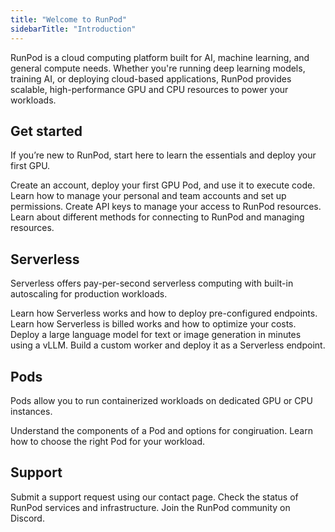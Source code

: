 ```yaml
---
title: "Welcome to RunPod"
sidebarTitle: "Introduction"
---
```


RunPod is a cloud computing platform built for AI, machine learning, and general compute needs. Whether you're running deep learning models, training AI, or deploying cloud-based applications, RunPod provides scalable, high-performance GPU and CPU resources to power your workloads.

## Get started

If you’re new to RunPod, start here to learn the essentials and deploy your first GPU.

<CardGroup>
    <Card title="Quickstart" href="/get-started" icon="bolt-lightning">
        Create an account, deploy your first GPU Pod, and use it to execute code.
    </Card>
    <Card title="Manage accounts" href="/get-started/manage-accounts" icon="users">
        Learn how to manage your personal and team accounts and set up permissions.
    </Card>
    <Card title="Create an API key" href="/get-started/api-keys" icon="key">
        Create API keys to manage your access to RunPod resources.
    </Card>
    <Card title="Connection options" href="/get-started/connect-to-runpod" icon="plug">
        Learn about different methods for connecting to RunPod and managing resources.
    </Card>
</CardGroup>

## Serverless

Serverless offers pay-per-second serverless computing with built-in autoscaling for production workloads.

<CardGroup>
    <Card title="Introduction" href="/serverless/overview" icon="cloud">
        Learn how Serverless works and how to deploy pre-configured endpoints.
    </Card>
    <Card title="Pricing" href="/serverless/pricing" icon="dollar-sign">
        Learn how Serverless is billed works and how to optimize your costs.
    </Card>
    <Card title="vLLM quickstart" href="/serverless/vllm/get-started" icon="cloud-bolt">
        Deploy a large language model for text or image generation in minutes using a vLLM.
    </Card>
    <Card title="Build your first worker" href="/serverless/workers/custom-worker" icon="code">
        Build a custom worker and deploy it as a Serverless endpoint.
    </Card>
</CardGroup>

## Pods

Pods allow you to run containerized workloads on dedicated GPU or CPU instances.

<CardGroup>
    <Card title="Introduction" href="/pods/overview" icon="microchip">
        Understand the components of a Pod and options for congiruation.
    </Card>
    <Card title="Choose a Pod" href="/pods/choose-a-pod" icon="server">
        Learn how to choose the right Pod for your workload.
    </Card>
</CardGroup>

## Support

<Columns cols={3}>
    <Card title="Contact" href="https://contact.runpod.io" icon="headset">
        Submit a support request using our contact page.
    </Card>
    <Card title="Status page" href="https://uptime.runpod.io/" icon="chart-line">
        Check the status of RunPod services and infrastructure.
    </Card>
    <Card title="Discord" href="https://discord.gg/cUpRmau42V" icon="discord">
        Join the RunPod community on Discord.
    </Card>
</Columns>
